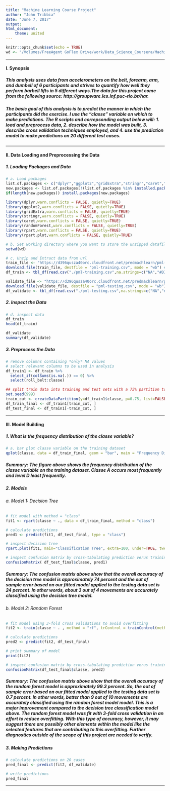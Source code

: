 ```yaml
---
title: "Machine Learning Course Project"
author: "John Tribbia"
date: "June 7, 2017"
output: 
html_document: 
    theme: united
---
```


```r
knitr::opts_chunk$set(echo = TRUE)
wd <- "/Volumes/FreeAgent GoFlex Drive/work/Data_Science_Coursera/MachineLearning/week_4/ProgrammingAssignment/"
```  
***  
  
#### I. Synopsis
##### This analysis uses data from accelerometers on the belt, forearm, arm, and dumbell of 6 participants and strives to quantify how well they perform barbell lifts in 5 different ways.The data for this project come from the following source: http://groupware.les.inf.puc-rio.br/har.
  
##### The basic goal of this analysis is to predict the manner in which the participants did the exercise. I use the "classe" variable on which to make predictions. The R scripts and correpsonding output below will: 1. load and preprocess data, 2. describe how the model was built, 3. describe cross validation techniques employed, and 4. use the prediction model to make predictions on 20 different test cases.
  
***  
#### II. Data Loading and Preprocessing the Data
##### 1. Loading Packages and Data
```r
# a. Load packages
list.of.packages <- c("dplyr","ggplot2","gridExtra","stringr","caret","randomForest","rpart","rpart.plot")
new.packages <- list.of.packages[!(list.of.packages %in% installed.packages()[,"Package"])]
if(length(new.packages)) install.packages(new.packages)

library(dplyr,warn.conflicts = FALSE, quietly=TRUE)
library(ggplot2,warn.conflicts = FALSE, quietly=TRUE)
library(gridExtra,warn.conflicts = FALSE, quietly=TRUE)
library(stringr,warn.conflicts = FALSE, quietly=TRUE)
library(caret,warn.conflicts = FALSE, quietly=TRUE)
library(randomForest,warn.conflicts = FALSE, quietly=TRUE)
library(rpart,warn.conflicts = FALSE, quietly=TRUE)
library(rpart.plot,warn.conflicts = FALSE, quietly=TRUE)

# b. Set working directory where you want to store the unzipped datafiles
setwd(wd)

# c. Unzip and Extract data from url
train_file <- "https://d396qusza40orc.cloudfront.net/predmachlearn/pml-training.csv"
download.file(train_file, destfile = "pml-training.csv", mode = "wb") # download file from url in directory 
df_train <- tbl_df(read.csv("./pml-training.csv",na.strings=c("NA","#DIV/0!", ""))) # import data to workspace as tbl_df in dplyr

validate_file <- "https://d396qusza40orc.cloudfront.net/predmachlearn/pml-testing.csv"
download.file(validate_file, destfile = "pml-testing.csv", mode = "wb") # download file from url in directory 
df_validate <- tbl_df(read.csv("./pml-testing.csv",na.strings=c("NA","#DIV/0!", ""))) # import data to workspace as tbl_df in dplyr
```  
##### 2. Inspect the Data
```r
# d. inspect data
df_train
head(df_train)

df_validate
summary(df_validate)
```  
##### 3. Preprocess the Data
```r
# remove columns containing *only* NA values
# select relevant columns to be used in analysis 
df_train1 <- df_train %>%
  select_if(colSums(is.na(.)) == 0) %>%
  select(roll_belt:classe)

## split train data into training and test sets with a 75% partition to train:test
set.seed(999)
train_cut <- createDataPartition(y=df_train1$classe, p=0.75, list=FALSE)
df_train_final <- df_train1[train_cut, ] 
df_test_final <- df_train1[-train_cut, ]

```  
***  
  
#### III. Model Building
##### 1. What is the frequency distribution of the classe variable?
```r
# a. bar plot classe variable on the training dataset
qplot(classe, data = df_train_final, geom = "bar", main = "Frequency Distribution of Classe Variable (levels = A, B, C, D, E)")

```  
  
##### Summary: The figure above shows the frequency distribution of the classe variable on the training dataset. Classe A occurs most frequently and level D least frequently.   
  
  
##### 2. Models
###### a. Model 1: Decision Tree
```r

# fit model with method = "class"
fit1 <- rpart(classe ~ ., data = df_train_final, method = "class")

# calculate predictions
pred1 <- predict(fit1, df_test_final, type = "class")
```  
  
```r
# inspect decision tree
rpart.plot(fit1, main="Classification Tree", extra=100, under=TRUE, tweak = 1.5, fallen.leaves = FALSE, space = 0, gap = 0, compress = FALSE)
```  
  
  
```r
# inspect confusion matrix by cross-tabulating prediction verus training set actuals
confusionMatrix( df_test_final$classe, pred1)
```  
  
##### Summary: The confusion matrix above show that the overall accuracy of the decision tree model is approximately 74 percent and the out of sample error based on our fitted model applied to the testing data set is 24 percent. In other words, about 3 out of 4 movements are accurately classified using the decision tree model.
  
  
###### b. Model 2: Random Forest
```r

# fit model using 3-fold cross validations to avoid overfitting
fit2 <- train(classe ~ . , method = "rf", trControl = trainControl(method = "cv", number = 3), data = df_train_final)

# calculate predictions
pred2 <- predict(fit2, df_test_final)

# print summary of model
print(fit2)
```  
  
  
```r
# inspect confusion matrix by cross-tabulating prediction verus training set actuals
confusionMatrix(df_test_final$classe, pred2)
```  
  
##### Summary: The confusion matrix above show that the overall accuracy of the random forest model is approximately 99.3 percent. So, the out of sample error based on our fitted model applied to the testing data set is 0.7 percent. In other words, better than 9 out of 10 movements are accurately classified using the random forest model model. This is a major improvement compared to the decision tree classification model above. The random forest model was fit with 3-fold cross validation in an effort to reduce overfitting. With this type of accuracy, however, it may suggest there are possibly other elements within the model like the selected features that are contributing to this overfitting. Further diagnostics outside of the scope of this project are needed to verify.
  
  
##### 3. Making Predictions
```r
# calculate predictions on 20 cases
pred_final <- predict(fit2, df_validate)

# write predictions
pred_final

```  
  
  
***  
